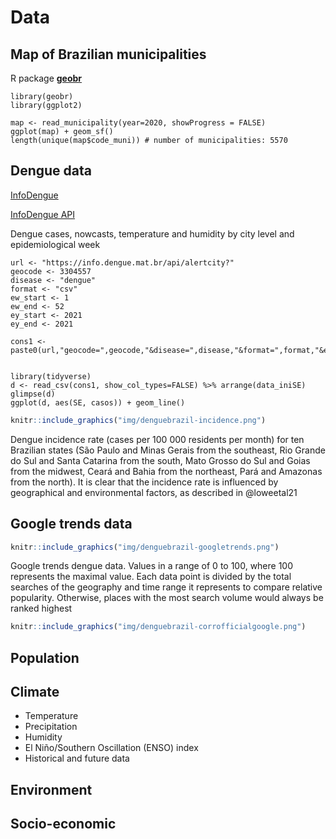 # Data

## Map of Brazilian municipalities

R package [**geobr**](https://cran.r-project.org/web/packages/geobr/vignettes/intro_to_geobr.html)


```
library(geobr)
library(ggplot2)

map <- read_municipality(year=2020, showProgress = FALSE)
ggplot(map) + geom_sf()
length(unique(map$code_muni)) # number of municipalities: 5570
```



## Dengue data

[InfoDengue](https://info.dengue.mat.br/)

[InfoDengue API](https://info.dengue.mat.br/services/tutorial/R)

Dengue cases, nowcasts, temperature and humidity by city level and epidemiological week




<!--
In InfoDengue we receive the most up-to-date SINAN data from the Brazilian Ministry of Health and then we analyze some climate variables to evaluate the conditions for mosquito transmission, and we also run a nowcasting model to correct delays.
-->

```
url <- "https://info.dengue.mat.br/api/alertcity?"
geocode <- 3304557
disease <- "dengue"
format <- "csv"
ew_start <- 1
ew_end <- 52
ey_start <- 2021
ey_end <- 2021

cons1 <- paste0(url,"geocode=",geocode,"&disease=",disease,"&format=",format,"&ew_start=",ew_start,"&ew_end=",ew_end,"&ey_start=",ey_start,"&ey_end=",ey_end)


library(tidyverse)
d <- read_csv(cons1, show_col_types=FALSE) %>% arrange(data_iniSE)
glimpse(d)
ggplot(d, aes(SE, casos)) + geom_line()
```


```r
knitr::include_graphics("img/denguebrazil-incidence.png")
```

Dengue incidence rate (cases per 100 000 residents per month) for ten Brazilian states (São Paulo and Minas Gerais from the southeast, Rio Grande do Sul and Santa Catarina from the south, Mato Grosso do Sul and Goias from the midwest, Ceará and Bahia from the northeast, Pará and Amazonas from the north). It is clear that the incidence rate is influenced by geographical and environmental factors, as described in @loweetal21

## Google trends data


```r
knitr::include_graphics("img/denguebrazil-googletrends.png")
```

Google trends dengue data. Values in a range of 0 to 100, where 100 represents the maximal value. Each data point is divided by the total searches of the geography and time range it represents to compare relative popularity. Otherwise, places with the most search volume would always be ranked highest


```r
knitr::include_graphics("img/denguebrazil-corrofficialgoogle.png")

```


## Population

## Climate

- Temperature
- Precipitation
- Humidity
- El Niño/Southern Oscillation (ENSO) index
- Historical and future data

## Environment

## Socio-economic
